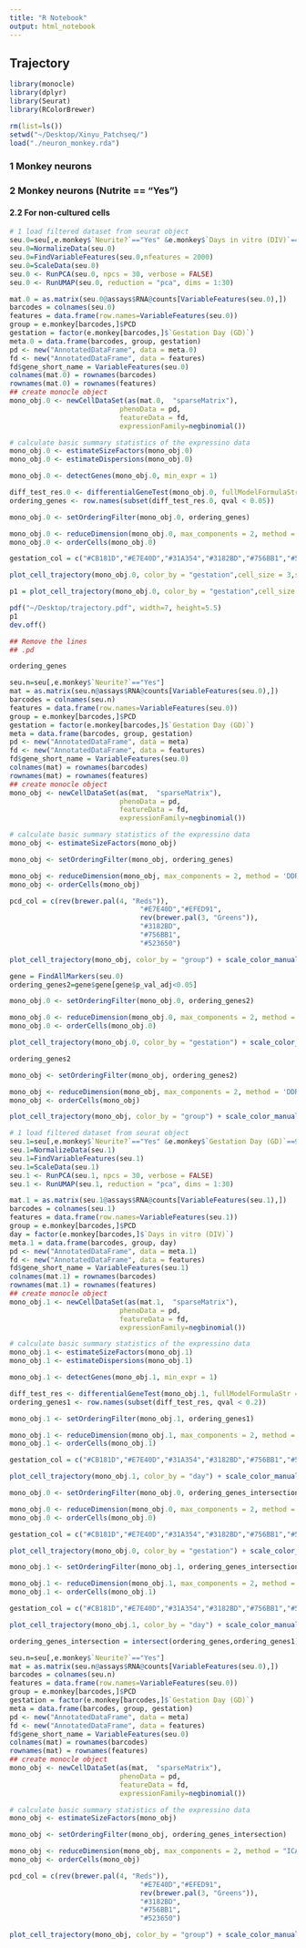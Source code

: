```yaml
---
title: "R Notebook"
output: html_notebook
---
```


## Trajectory
```r
library(monocle)
library(dplyr)
library(Seurat)
library(RColorBrewer)

rm(list=ls())
setwd("~/Desktop/Xinyu_Patchseq/")
load("./neuron_monkey.rda")
```

### 1 Monkey neurons
### 2 Monkey neurons (Nutrite == "Yes")
#### 2.2 For non-cultured cells 
```r
# 1 load filtered dataset from seurat object
seu.0=seu[,e.monkey$`Neurite?`=="Yes" &e.monkey$`Days in vitro (DIV)`== 0]
seu.0=NormalizeData(seu.0)
seu.0=FindVariableFeatures(seu.0,nfeatures = 2000)
seu.0=ScaleData(seu.0)
seu.0 <- RunPCA(seu.0, npcs = 30, verbose = FALSE)
seu.0 <- RunUMAP(seu.0, reduction = "pca", dims = 1:30)

mat.0 = as.matrix(seu.0@assays$RNA@counts[VariableFeatures(seu.0),])
barcodes = colnames(seu.0)
features = data.frame(row.names=VariableFeatures(seu.0))
group = e.monkey[barcodes,]$PCD
gestation = factor(e.monkey[barcodes,]$`Gestation Day (GD)`)
meta.0 = data.frame(barcodes, group, gestation)
pd <- new("AnnotatedDataFrame", data = meta.0)
fd <- new("AnnotatedDataFrame", data = features)
fd$gene_short_name = VariableFeatures(seu.0)
colnames(mat.0) = rownames(barcodes)
rownames(mat.0) = rownames(features)
## create monocle object
mono_obj.0 <- newCellDataSet(as(mat.0,  "sparseMatrix"),
                           phenoData = pd, 
                           featureData = fd,
                           expressionFamily=negbinomial())

# calculate basic summary statistics of the expressino data
mono_obj.0 <- estimateSizeFactors(mono_obj.0)
mono_obj.0 <- estimateDispersions(mono_obj.0)

mono_obj.0 <- detectGenes(mono_obj.0, min_expr = 1)

diff_test_res.0 <- differentialGeneTest(mono_obj.0, fullModelFormulaStr = "~gestation")
ordering_genes <- row.names(subset(diff_test_res.0, qval < 0.05))

mono_obj.0 <- setOrderingFilter(mono_obj.0, ordering_genes)

mono_obj.0 <- reduceDimension(mono_obj.0, max_components = 2, method = 'DDRTree')
mono_obj.0 <- orderCells(mono_obj.0)

gestation_col = c("#CB181D","#E7E40D","#31A354","#3182BD","#756BB1","#523650")

plot_cell_trajectory(mono_obj.0, color_by = "gestation",cell_size = 3,show_tree = FALSE,show_branch_points = FALSE) + scale_color_manual(values=gestation_col)

p1 = plot_cell_trajectory(mono_obj.0, color_by = "gestation",cell_size = 3,show_tree = FALSE,show_branch_points = FALSE) + scale_color_manual(values=gestation_col)

pdf("~/Desktop/trajectory.pdf", width=7, height=5.5)
p1
dev.off()

## Remove the lines
## .pd

```

```r
ordering_genes
```

```r
seu.n=seu[,e.monkey$`Neurite?`=="Yes"]
mat = as.matrix(seu.n@assays$RNA@counts[VariableFeatures(seu.0),])
barcodes = colnames(seu.n)
features = data.frame(row.names=VariableFeatures(seu.0))
group = e.monkey[barcodes,]$PCD
gestation = factor(e.monkey[barcodes,]$`Gestation Day (GD)`)
meta = data.frame(barcodes, group, gestation)
pd <- new("AnnotatedDataFrame", data = meta)
fd <- new("AnnotatedDataFrame", data = features)
fd$gene_short_name = VariableFeatures(seu.0)
colnames(mat) = rownames(barcodes)
rownames(mat) = rownames(features)
## create monocle object
mono_obj <- newCellDataSet(as(mat,  "sparseMatrix"),
                           phenoData = pd, 
                           featureData = fd,
                           expressionFamily=negbinomial())

# calculate basic summary statistics of the expressino data
mono_obj <- estimateSizeFactors(mono_obj)

mono_obj <- setOrderingFilter(mono_obj, ordering_genes)

mono_obj <- reduceDimension(mono_obj, max_components = 2, method = 'DDRTree')
mono_obj <- orderCells(mono_obj)

pcd_col = c(rev(brewer.pal(4, "Reds")),
                                "#E7E40D","#EFED91",
                                rev(brewer.pal(3, "Greens")),
                                "#3182BD",
                                "#756BB1",
                                "#523650")

plot_cell_trajectory(mono_obj, color_by = "group") + scale_color_manual(values=pcd_col)
```

```r
gene = FindAllMarkers(seu.0)
ordering_genes2=gene$gene[gene$p_val_adj<0.05]

mono_obj.0 <- setOrderingFilter(mono_obj.0, ordering_genes2)

mono_obj.0 <- reduceDimension(mono_obj.0, max_components = 2, method = 'DDRTree')
mono_obj.0 <- orderCells(mono_obj.0)

plot_cell_trajectory(mono_obj.0, color_by = "gestation") + scale_color_manual(values=gestation_col)
```
```r
ordering_genes2
```

```r
mono_obj <- setOrderingFilter(mono_obj, ordering_genes2)

mono_obj <- reduceDimension(mono_obj, max_components = 2, method = 'DDRTree')
mono_obj <- orderCells(mono_obj)

plot_cell_trajectory(mono_obj, color_by = "group") + scale_color_manual(values=pcd_col)
```

```r
# 1 load filtered dataset from seurat object
seu.1=seu[,e.monkey$`Neurite?`=="Yes" &e.monkey$`Gestation Day (GD)`==90]
seu.1=NormalizeData(seu.1)
seu.1=FindVariableFeatures(seu.1)
seu.1=ScaleData(seu.1)
seu.1 <- RunPCA(seu.1, npcs = 30, verbose = FALSE)
seu.1 <- RunUMAP(seu.1, reduction = "pca", dims = 1:30)

mat.1 = as.matrix(seu.1@assays$RNA@counts[VariableFeatures(seu.1),])
barcodes = colnames(seu.1)
features = data.frame(row.names=VariableFeatures(seu.1))
group = e.monkey[barcodes,]$PCD
day = factor(e.monkey[barcodes,]$`Days in vitro (DIV)`)
meta.1 = data.frame(barcodes, group, day)
pd <- new("AnnotatedDataFrame", data = meta.1)
fd <- new("AnnotatedDataFrame", data = features)
fd$gene_short_name = VariableFeatures(seu.1)
colnames(mat.1) = rownames(barcodes)
rownames(mat.1) = rownames(features)
## create monocle object
mono_obj.1 <- newCellDataSet(as(mat.1,  "sparseMatrix"),
                           phenoData = pd, 
                           featureData = fd,
                           expressionFamily=negbinomial())

# calculate basic summary statistics of the expressino data
mono_obj.1 <- estimateSizeFactors(mono_obj.1)
mono_obj.1 <- estimateDispersions(mono_obj.1)

mono_obj.1 <- detectGenes(mono_obj.1, min_expr = 1)

diff_test_res <- differentialGeneTest(mono_obj.1, fullModelFormulaStr = "~day")
ordering_genes1 <- row.names(subset(diff_test_res, qval < 0.2))

mono_obj.1 <- setOrderingFilter(mono_obj.1, ordering_genes1)

mono_obj.1 <- reduceDimension(mono_obj.1, max_components = 2, method = 'DDRTree')
mono_obj.1 <- orderCells(mono_obj.1)

gestation_col = c("#CB181D","#E7E40D","#31A354","#3182BD","#756BB1","#523650")

plot_cell_trajectory(mono_obj.1, color_by = "day") + scale_color_manual(values=rev(brewer.pal(4, "Reds")))
```
```r
mono_obj.0 <- setOrderingFilter(mono_obj.0, ordering_genes_intersection)

mono_obj.0 <- reduceDimension(mono_obj.0, max_components = 2, method = 'DDRTree')
mono_obj.0 <- orderCells(mono_obj.0)

gestation_col = c("#CB181D","#E7E40D","#31A354","#3182BD","#756BB1","#523650")

plot_cell_trajectory(mono_obj.0, color_by = "gestation") + scale_color_manual(values=gestation_col)
```


```r
mono_obj.1 <- setOrderingFilter(mono_obj.1, ordering_genes_intersection)

mono_obj.1 <- reduceDimension(mono_obj.1, max_components = 2, method = 'DDRTree')
mono_obj.1 <- orderCells(mono_obj.1)

gestation_col = c("#CB181D","#E7E40D","#31A354","#3182BD","#756BB1","#523650")

plot_cell_trajectory(mono_obj.1, color_by = "day") + scale_color_manual(values=rev(brewer.pal(4, "Reds")))
```


```r
ordering_genes_intersection = intersect(ordering_genes,ordering_genes1)

seu.n=seu[,e.monkey$`Neurite?`=="Yes"]
mat = as.matrix(seu.n@assays$RNA@counts[VariableFeatures(seu.0),])
barcodes = colnames(seu.n)
features = data.frame(row.names=VariableFeatures(seu.0))
group = e.monkey[barcodes,]$PCD
gestation = factor(e.monkey[barcodes,]$`Gestation Day (GD)`)
meta = data.frame(barcodes, group, gestation)
pd <- new("AnnotatedDataFrame", data = meta)
fd <- new("AnnotatedDataFrame", data = features)
fd$gene_short_name = VariableFeatures(seu.0)
colnames(mat) = rownames(barcodes)
rownames(mat) = rownames(features)
## create monocle object
mono_obj <- newCellDataSet(as(mat,  "sparseMatrix"),
                           phenoData = pd, 
                           featureData = fd,
                           expressionFamily=negbinomial())

# calculate basic summary statistics of the expressino data
mono_obj <- estimateSizeFactors(mono_obj)

mono_obj <- setOrderingFilter(mono_obj, ordering_genes_intersection)

mono_obj <- reduceDimension(mono_obj, max_components = 2, method = "ICA")
mono_obj <- orderCells(mono_obj)

pcd_col = c(rev(brewer.pal(4, "Reds")),
                                "#E7E40D","#EFED91",
                                rev(brewer.pal(3, "Greens")),
                                "#3182BD",
                                "#756BB1",
                                "#523650")

plot_cell_trajectory(mono_obj, color_by = "group") + scale_color_manual(values=pcd_col)
```
